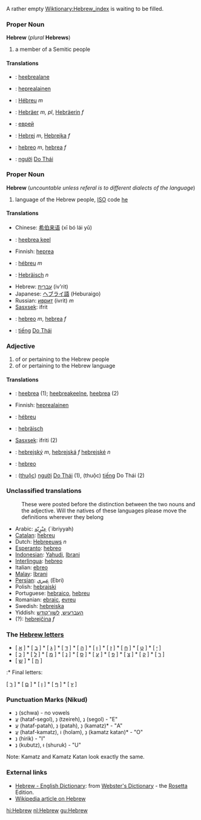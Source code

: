 A rather empty [[Wiktionary:Hebrew_index]] is waiting to be filled.

===Proper Noun===
'''Hebrew''' (''plural'' '''Hebrews''')

# a member of a Semitic people

====Translations====
*{{et}}: [[heebrealane]]
*{{fi}}: [[heprealainen]]
*{{fr}}: [[Hébreu]] ''m''
*{{de}}: [[Hebräer]] ''m, pl'', [[Hebräerin]] ''f''
*{{ru}}: [[еврей]] 
*{{sk}}: [[Hebrej]] ''m'', [[Hebrejka]] ''f''
*{{es}}: [[hebreo]] ''m'', [[hebrea]] ''f''
*{{vi}}: [[người]] [[Do Thái]]

===Proper Noun===
'''Hebrew''' (''uncountable unless referal is to different dialects of the language'')

# language of the Hebrew people, [[ISO]] code [[he]]

====Translations====
*Chinese: [[希伯来语]] (xī bó lái yǔ)
*{{et}}: [[heebrea keel]]
*Finnish: [[heprea]]
*{{fr}}: [[hébreu]] ''m''
*{{de}}: [[Hebräisch]] ''n''
*Hebrew: [[עברית]] (iv'rit)
*Japanese: [[ヘブライ語]] (Heburaigo)
*Russian: [[иврит]] (ivrit) ''m''
*[[Sasxsek]]: ifrit
*{{es}}: [[hebreo]] ''m'', [[hebrea]] ''f''
*{{vi}}: [[tiếng]] [[Do Thái]]

===Adjective===
# of or pertaining to the Hebrew people
# of or pertaining to the Hebrew language

====Translations====
*{{et}}: [[heebrea]] (1); [[heebreakeelne]], [[heebrea]] (2)
*Finnish: [[heprealainen]]
*{{fr}}: [[hébreu]]
*{{de}}: [[hebräisch]]
*[[Sasxsek]]: ifriti (2)
*{{sk}}: [[hebrejský]] ''m'', [[hebrejská]] ''f'' [[hebrejské]] ''n''
*{{es}}: [[hebreo]]
*{{vi}}: ([[thuộc]]) [[người]] [[Do Thái]] (1), (thuộc) [[tiếng]] Do Thái (2)

===Unclassified translations===

:These were posted before the distinction between the two nouns and the adjective. Will the natives of these languages please move the definitions wherever they belong
*Arabic: [[عِبْرٍيّة]] (`ibriyyah)
*[[Catalan]]: [[hebreu]]
*Dutch: [[Hebreeuws]] ''n''
*[[Esperanto]]: [[hebreo]]
*[[Indonesian]]: [[Yahudi]], [[Ibrani]]
*[[Interlingua]]: [[hebreo]]
*Italian: [[ebreo]]
*[[Malay]]: [[Ibrani]]
*[[Persian]]: [[عبري]] (Ebri)
*Polish: [[hebrajski]]
*Portuguese: [[hebraico]], [[hebreu]]
*Romanian: [[ebraic]], [[evreu]]
*Swedish: [[hebreiska]]
*Yiddish: [[העברעיִש]], [[לשון־קודש]]
*(?): [[hebrejčina]] ''f''

===The [[:Category:Hebrew letters|Hebrew letters]]===

* [ [[א]] ] * [ [[ב]] ] * [ [[ג]] ] * [ [[ד]] ] * [ [[ה]] ] * [ [[ו]] ] * [ [[ז]] ] * [ [[ח]] ] * [ [[ט]] ] * [ [[י]] ]
* [ [[כ]] ] * [ [[ל]] ] * [ [[מ]] ] * [ [[נ]] ] * [ [[ס]] ] * [ [[ע]] ] * [ [[פ]] ] * [ [[צ]] ] * [ [[ק]] ] * [ [[ר]] ]
* [ [[ש]] ] * [ [[ת]] ]

:* Final letters:

[ [[ך]] ] * [ [[ם]] ] * [ [[ן]] ] * [ [[ף]] ] * [ [[ץ]] ]

===Punctuation Marks (Nikud)===

* נְ (schwa) - no vowels
* עֱ (hataf-segol), נֵ (tzeireh), נֶ (segol) - "E"
* עֲ (hataf-patah), נַ (patah), נָ (kamatz)* - "A"
* עֳ (hataf-kamatz), וֹ (holam), נָ (kamatz katan)* - "O"
* נִ (hirik) - "I"
* נֻ (kubutz), וּ (shuruk) - "U"

Note: Kamatz and Kamatz Katan look exactly the same.

=== External links ===
*[http://www.websters-online-dictionary.org/definition/Hebrew-english/ Hebrew - English Dictionary]: from [http://www.websters-online-dictionary.org/ Webster's Dictionary] - the [[Rosetta]] Edition.
* [[w:Hebrew|Wikipedia article on Hebrew]]

[[hi:Hebrew]]
[[nl:Hebrew]]
[[gu:Hebrew]]